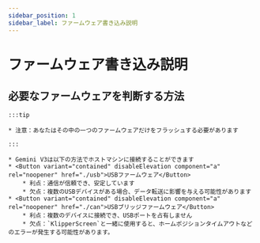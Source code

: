 ```yaml
---
sidebar_position: 1
sidebar_label: ファームウェア書き込み説明
---
```


# ファームウェア書き込み説明

## 必要なファームウェアを判断する方法

    :::tip

    * 注意：あなたはその中の一つのファームウェアだけをフラッシュする必要があります

    :::
    
    * Gemini V3は以下の方法でホストマシンに接続することができます
    * <Button variant="contained" disableElevation component="a" rel="noopener" href="./usb">USBファームウェア</Button>
        * 利点：通信が信頼でき、安定しています
        * 欠点：複数のUSBデバイスがある場合、データ転送に影響を与える可能性があります
    * <Button variant="contained" disableElevation component="a" rel="noopener" href="./can">USBブリッジファームウェア</Button>
        * 利点：複数のデバイスに接続でき、USBポートを占有しません
        * 欠点：`KlipperScreen`と一緒に使用すると、ホームポジションタイムアウトなどのエラーが発生する可能性があります。
